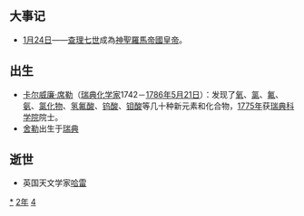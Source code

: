 {{yearTOC|1742|清'''[[乾隆|乾隆]]七年'''；越南'''[[景興|景興]]三年'''；日本'''[[寬保|寬保]]二年'''}}
== 大事记 ==
* [[1月24日|1月24日]]——[[查理七世_(神聖羅馬帝國)|查理七世]]成為[[神聖羅馬帝國皇帝|神聖羅馬帝國皇帝]]。

== 出生 ==
* [[卡尔·威廉·舍勒|卡尔威廉·席勒]]（[[瑞典|瑞典]][[化学家|化学家]]1742－[[1786年|1786年]][[5月21日|5月21日]]）：发现了[[氧|氧]]、[[氯|氯]]、[[氟|氟]]、[[氨|氨]]、[[氯化物|氯化物]]、[[氢氟酸|氢氟酸]]、[[钨酸|钨酸]]、[[钼酸|钼酸]]等几十种新元素和化合物，[[1775年|1775年]]获[[瑞典科学院|瑞典科学院]]院士。
* [[舍勒|舍勒]]出生于[[瑞典|瑞典]]

== 逝世 ==
{{Wikisource year mention}}
*英国天文学家[[愛德蒙·哈雷|哈雷]]

[[Category:1742年|*]]
[[Category:1740年代|2年]]
[[Category:18世纪各年|4]]
